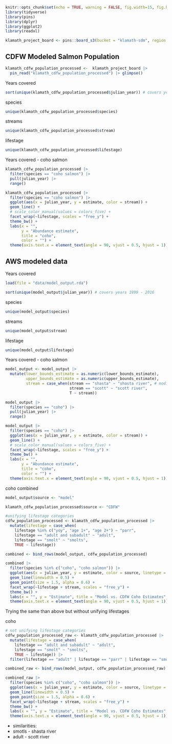 ```r
knitr::opts_chunk$set(echo = TRUE, warning = FALSE, fig.width=15, fig.height=10)
library(tidyverse)
library(pins)
library(dplyr)
library(ggplot2)
library(readxl)

klamath_project_board <- pins::board_s3(bucket = "klamath-sdm", region = "us-east-1")

```

## CDFW Modeled Salmon Population

```r
klamath_cdfw_population_processed <-  klamath_project_board |>
  pin_read("klamath_cdfw_population_processed") |> glimpse()
```

Years covered

```r
sort(unique(klamath_cdfw_population_processed$julian_year)) # covers years 1978 - 2023
```

species

```r
unique(klamath_cdfw_population_processed$species)
```

streams

```r
unique(klamath_cdfw_population_processed$stream)
```

lifestage

```r
unique(klamath_cdfw_population_processed$lifestage)
```

Years covered - coho salmon

```r
klamath_cdfw_population_processed |> 
  filter(species == "coho salmon") |> 
  pull(julian_year) |> 
  range()

klamath_cdfw_population_processed |> 
  filter(species == "coho salmon") |> 
  ggplot(aes(x = julian_year, y = estimate, color = stream)) +
  geom_line() +
  # scale_color_manual(values = colors_five) +
  facet_wrap(~lifestage, scales = "free_y") +
  theme_bw() +
  labs(x = "",
       y = "Abundance estimate",
       title = "coho",
       color = "") +
  theme(axis.text.x = element_text(angle = 90, vjust = 0.5, hjust = 1))
```


## AWS modeled data

Years covered 

```r
load(file = "data/model_output.rda")

sort(unique(model_output$julian_year)) # covers years 1999 - 2016
```

species

```r
unique(model_output$species)
```

streams

```r
unique(model_output$stream)
```

lifestage

```r
unique(model_output$lifestage)
```

Years covered - coho salmon

```r
model_output <- model_output |>
  mutate(lower_bounds_estimate = as.numeric(lower_bounds_estimate),
         upper_bounds_estimate = as.numeric(upper_bounds_estimate),
         stream = case_when(stream == "shasta" ~ "shasta river", # modifying so it is consistent with CDFW data names
                            stream == "scott" ~ "scott river",
                            T ~ stream)) 

model_output |> 
  filter(species == "coho") |> 
  pull(julian_year) |> 
  range()

model_output |> 
  filter(species == "coho") |> 
  ggplot(aes(x = julian_year, y = estimate, color = stream)) +
  geom_line() +
  # scale_color_manual(values = colors_five) +
  facet_wrap(~lifestage, scales = "free_y") +
  theme_bw() +
  labs(x = "",
       y = "Abundance estimate",
       title = "coho",
       color = "") +
  theme(axis.text.x = element_text(angle = 90, vjust = 0.5, hjust = 1))
```

coho combined

```r
model_output$source <- "model"

klamath_cdfw_population_processed$source <- "CDFW"

#unifying lifestage categories
cdfw_population_processed <- klamath_cdfw_population_processed |> 
  mutate(lifestage = case_when(
    lifestage %in% c("yoy", "age 1+", "age 2+") ~ "parr",
    lifestage == "adult and subadult" ~ "adult",
    lifestage == "smolt" ~ "smolts",
    TRUE ~ lifestage))

combined <- bind_rows(model_output, cdfw_population_processed)

combined |> 
  filter(species %in% c("coho", "coho salmon")) |> 
  ggplot(aes(x = julian_year, y = estimate, color = source, linetype = source)) +
  geom_line(linewidth = 0.5) +
  geom_point(size = 1.5, alpha = 0.6) +
  facet_wrap(~lifestage + stream, scales = "free_y") +
  theme_bw() +
  labs(x = "", y = "Estimate", title = "Model vs. CDFW Coho Estimates", color = "", linetype = "") +
  theme(axis.text.x = element_text(angle = 90, vjust = 0.5, hjust = 1))

```

Trying the same than above but without unifying lifestages 

coho 

```r
# not unifying lifestage categories
cdfw_population_processed_raw <- klamath_cdfw_population_processed |> 
  mutate(lifestage = case_when(
    lifestage == "adult and subadult" ~ "adult",
    lifestage == "smolt" ~ "smolts",
    TRUE ~ lifestage)) |> 
  filter(lifestage == "adult" | lifestage == "parr" | lifestage == "smolts")

combined_raw <- bind_rows(model_output, cdfw_population_processed_raw)

combined_raw |> 
  filter(species %in% c("coho", "coho salmon")) |> 
  ggplot(aes(x = julian_year, y = estimate, color = source, linetype = source)) +
  geom_line(linewidth = 0.5) +
  geom_point(size = 1.5, alpha = 0.6) +
  facet_wrap(~lifestage + stream, scales = "free_y") +
  theme_bw() +
  labs(x = "", y = "Estimate", title = "Model vs. CDFW Coho Estimates", color = "", linetype = "") +
  theme(axis.text.x = element_text(angle = 90, vjust = 0.5, hjust = 1))
```

 - similarities: 
  - smotls - shasta river
  - adult - scott river
  
